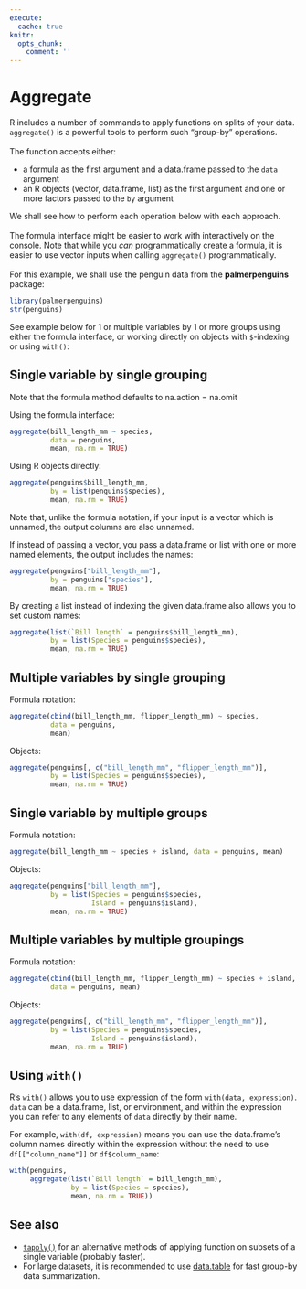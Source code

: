 ```yaml
---
execute:
  cache: true
knitr:
  opts_chunk: 
    comment: ''
---
```

# Aggregate {#sec-aggregate}

R includes a number of commands to apply functions on splits of your data.
`aggregate()` is a powerful tools to perform such "group-by" operations.
<br><br>
The function accepts either:

- a formula as the first argument and a data.frame passed to the `data` argument
- an R objects (vector, data.frame, list) as the first argument and one or more factors passed to the `by` argument 

We shall see how to perform each operation below with 
each approach. 
<br><br>
The formula interface might be easier to work with 
interactively on the console. 
Note that while you *can* programmatically create a formula, it is easier to use
vector inputs when calling `aggregate()` programmatically. 
<br><br>
For this example, we shall use the penguin data from the **palmerpenguins**
package:

```r
library(palmerpenguins)
str(penguins)
```

See example below for 1 or multiple variables by 1 or more groups using either 
the formula interface, or working directly on objects with `$`-indexing or 
using `with()`:

## Single variable by single grouping

Note that the formula method defaults to na.action = na.omit

Using the formula interface:

```r
aggregate(bill_length_mm ~ species,
          data = penguins,
          mean, na.rm = TRUE)
```

Using R objects directly:

```r
aggregate(penguins$bill_length_mm,
          by = list(penguins$species),
          mean, na.rm = TRUE)
```

Note that, unlike the formula notation, if your input is a vector which is
unnamed, the output columns are also unnamed.

If instead of passing a vector, you pass a data.frame or list with one or more
named elements, the output includes the names:

```r
aggregate(penguins["bill_length_mm"],
          by = penguins["species"],
          mean, na.rm = TRUE)
```

By creating a list instead of indexing the given data.frame also allows you to 
set custom names:

```r
aggregate(list(`Bill length` = penguins$bill_length_mm),
          by = list(Species = penguins$species),
          mean, na.rm = TRUE)
```

## Multiple variables by single grouping

Formula notation:

```r
aggregate(cbind(bill_length_mm, flipper_length_mm) ~ species,
          data = penguins,
          mean)
```

Objects:

```r
aggregate(penguins[, c("bill_length_mm", "flipper_length_mm")],
          by = list(Species = penguins$species),
          mean, na.rm = TRUE)
```

## Single variable by multiple groups

Formula notation:

```r
aggregate(bill_length_mm ~ species + island, data = penguins, mean)
```

Objects:

```r
aggregate(penguins["bill_length_mm"],
          by = list(Species = penguins$species, 
                    Island = penguins$island),
          mean, na.rm = TRUE)
```

## Multiple variables by multiple groupings

Formula notation:

```r
aggregate(cbind(bill_length_mm, flipper_length_mm) ~ species + island,
          data = penguins, mean)
```

Objects:

```r
aggregate(penguins[, c("bill_length_mm", "flipper_length_mm")],
          by = list(Species = penguins$species, 
                    Island = penguins$island),
          mean, na.rm = TRUE)
```

## Using `with()`

R's `with()` allows you to use expression of the form `with(data, expression)`.
`data` can be a data.frame, list, or environment, and within the expression you can refer to any 
elements of `data` directly by their name.

For example, `with(df, expression)` means you can use the data.frame's
column names directly within the expression without the need to use `df[["column_name"]]` or 
`df$column_name`:

```r
with(penguins,
     aggregate(list(`Bill length` = bill_length_mm),
               by = list(Species = species),
               mean, na.rm = TRUE))
```

## See also

- [`tapply()`](LoopFunctions.qmd#tapply) for an alternative methods of applying function on 
subsets of a single variable (probably faster).
- For large datasets, it is recommended to use [data.table](DataTable.qmd) for 
fast group-by data summarization.
